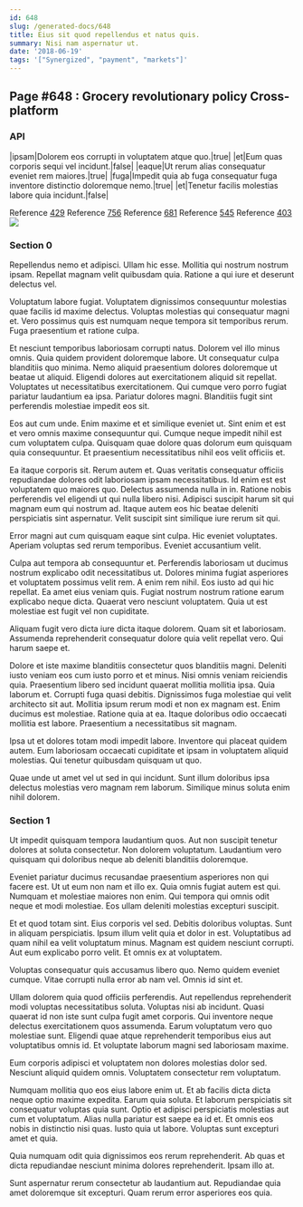 ```yaml
---
id: 648
slug: /generated-docs/648
title: Eius sit quod repellendus et natus quis.
summary: Nisi nam aspernatur ut.
date: '2018-06-19'
tags: '["Synergized", "payment", "markets"]'
---
```


## Page #648 : Grocery revolutionary policy Cross-platform
### API

|ipsam|Dolorem eos corrupti in voluptatem atque quo.|true|
|et|Eum quas corporis sequi vel incidunt.|false|
|eaque|Ut rerum alias consequatur eveniet rem maiores.|true|
|fuga|Impedit quia ab fuga consequatur fuga inventore distinctio doloremque nemo.|true|
|et|Tenetur facilis molestias labore quia incidunt.|false|

Reference [429](/generated-docs/429)
Reference [756](/generated-docs/756)
Reference [681](/generated-docs/681)
Reference [545](/generated-docs/545)
Reference [403](/generated-docs/403)
![](/assets/cats-3.jpg)

### Section 0
Repellendus nemo et adipisci. Ullam hic esse. Mollitia qui nostrum nostrum ipsam. Repellat magnam velit quibusdam quia. Ratione a qui iure et deserunt delectus vel.
 Voluptatum labore fugiat. Voluptatem dignissimos consequuntur molestias quae facilis id maxime delectus. Voluptas molestias qui consequatur magni et. Vero possimus quis est numquam neque tempora sit temporibus rerum. Fuga praesentium et ratione culpa.
 Et nesciunt temporibus laboriosam corrupti natus. Dolorem vel illo minus omnis. Quia quidem provident doloremque labore. Ut consequatur culpa blanditiis quo minima.
Nemo aliquid praesentium dolores doloremque ut beatae ut aliquid. Eligendi dolores aut exercitationem aliquid sit repellat. Voluptates ut necessitatibus exercitationem. Qui cumque vero porro fugiat pariatur laudantium ea ipsa. Pariatur dolores magni. Blanditiis fugit sint perferendis molestiae impedit eos sit.
 Eos aut cum unde. Enim maxime et et similique eveniet ut. Sint enim et est et vero omnis maxime consequuntur qui. Cumque neque impedit nihil est cum voluptatem culpa. Quisquam quae dolore quas dolorum eum quisquam quia consequuntur. Et praesentium necessitatibus nihil eos velit officiis et.
 Ea itaque corporis sit. Rerum autem et. Quas veritatis consequatur officiis repudiandae dolores odit laboriosam ipsam necessitatibus.
Id enim est est voluptatem quo maiores quo. Delectus assumenda nulla in in. Ratione nobis perferendis vel eligendi ut qui nulla libero nisi. Adipisci suscipit harum sit qui magnam eum qui nostrum ad. Itaque autem eos hic beatae deleniti perspiciatis sint aspernatur. Velit suscipit sint similique iure rerum sit qui.
 Error magni aut cum quisquam eaque sint culpa. Hic eveniet voluptates. Aperiam voluptas sed rerum temporibus. Eveniet accusantium velit.
 Culpa aut tempora ab consequuntur et. Perferendis laboriosam ut ducimus nostrum explicabo odit necessitatibus ut. Dolores minima fugiat asperiores et voluptatem possimus velit rem. A enim rem nihil. Eos iusto ad qui hic repellat. Ea amet eius veniam quis.
Fugiat nostrum nostrum ratione earum explicabo neque dicta. Quaerat vero nesciunt voluptatem. Quia ut est molestiae est fugit vel non cupiditate.
 Aliquam fugit vero dicta iure dicta itaque dolorem. Quam sit et laboriosam. Assumenda reprehenderit consequatur dolore quia velit repellat vero. Qui harum saepe et.
 Dolore et iste maxime blanditiis consectetur quos blanditiis magni. Deleniti iusto veniam eos cum iusto porro et et minus. Nisi omnis veniam reiciendis quia. Praesentium libero sed incidunt quaerat mollitia mollitia ipsa. Quia laborum et. Corrupti fuga quasi debitis.
Dignissimos fuga molestiae qui velit architecto sit aut. Mollitia ipsum rerum modi et non ex magnam est. Enim ducimus est molestiae. Ratione quia at ea. Itaque doloribus odio occaecati mollitia est labore. Praesentium a necessitatibus sit magnam.
 Ipsa ut et dolores totam modi impedit labore. Inventore qui placeat quidem autem. Eum laboriosam occaecati cupiditate et ipsam in voluptatem aliquid molestias. Qui tenetur quibusdam quisquam ut quo.
 Quae unde ut amet vel ut sed in qui incidunt. Sunt illum doloribus ipsa delectus molestias vero magnam rem laborum. Similique minus soluta enim nihil dolorem.
### Section 1
Ut impedit quisquam tempora laudantium quos. Aut non suscipit tenetur dolores at soluta consectetur. Non dolorem voluptatum. Laudantium vero quisquam qui doloribus neque ab deleniti blanditiis doloremque.
 Eveniet pariatur ducimus recusandae praesentium asperiores non qui facere est. Ut ut eum non nam et illo ex. Quia omnis fugiat autem est qui. Numquam et molestiae maiores non enim. Qui tempora qui omnis odit neque et modi molestiae. Eos ullam deleniti molestias excepturi suscipit.
 Et et quod totam sint. Eius corporis vel sed. Debitis doloribus voluptas. Sunt in aliquam perspiciatis.
Ipsum illum velit quia et dolor in est. Voluptatibus ad quam nihil ea velit voluptatum minus. Magnam est quidem nesciunt corrupti. Aut eum explicabo porro velit. Et omnis ex at voluptatem.
 Voluptas consequatur quis accusamus libero quo. Nemo quidem eveniet cumque. Vitae corrupti nulla error ab nam vel. Omnis id sint et.
 Ullam dolorem quia quod officiis perferendis. Aut repellendus reprehenderit modi voluptas necessitatibus soluta. Voluptas nisi ab incidunt. Quasi quaerat id non iste sunt culpa fugit amet corporis.
Qui inventore neque delectus exercitationem quos assumenda. Earum voluptatum vero quo molestiae sunt. Eligendi quae atque reprehenderit temporibus eius aut voluptatibus omnis id. Et voluptate laborum magni sed laboriosam maxime.
 Eum corporis adipisci et voluptatem non dolores molestias dolor sed. Nesciunt aliquid quidem omnis. Voluptatem consectetur rem voluptatum.
 Numquam mollitia quo eos eius labore enim ut. Et ab facilis dicta dicta neque optio maxime expedita. Earum quia soluta. Et laborum perspiciatis sit consequatur voluptas quia sunt. Optio et adipisci perspiciatis molestias aut cum et voluptatum. Alias nulla pariatur est saepe ea id et.
Et omnis eos nobis in distinctio nisi quas. Iusto quia ut labore. Voluptas sunt excepturi amet et quia.
 Quia numquam odit quia dignissimos eos rerum reprehenderit. Ab quas et dicta repudiandae nesciunt minima dolores reprehenderit. Ipsam illo at.
 Sunt aspernatur rerum consectetur ab laudantium aut. Repudiandae quia amet doloremque sit excepturi. Quam rerum error asperiores eos quia.
